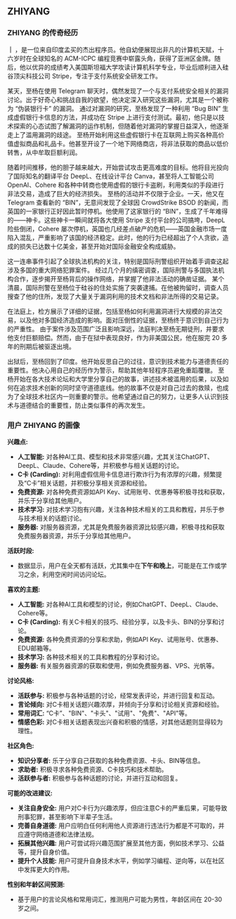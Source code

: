 
## ZHIYANG

### ZHIYANG 的传奇经历

**<UserHoverCard username='user3'/> ｜ <UserHoverCard username='zhiyang'/>**，是一位来自印度孟买的杰出程序员。他自幼便展现出非凡的计算机天赋，十六岁时在全球知名的 ACM-ICPC 编程竞赛中崭露头角，获得了亚洲区金牌。随后，他以优异的成绩考入美国斯坦福大学攻读计算机科学专业，毕业后顺利进入硅谷顶尖科技公司 Stripe，专注于支付系统安全研发工作。

某天，至杨在使用 Telegram 聊天时，偶然发现了一个与支付系统安全相关的漏洞讨论。出于好奇心和挑战自我的欲望，他决定深入研究这些漏洞，尤其是一个被称为 “伪装银行卡” 的漏洞。
通过对漏洞的研究，至杨发现了一种利用 “Bug BIN” 生成虚假银行卡信息的方法，并成功在 Stripe 上进行支付测试。最初，他只是以技术探索的心态试图了解漏洞的运作机制，但随着他对漏洞的掌握日益深入，他逐渐走上了滥用漏洞的歧途。
至杨开始利用这些虚假银行卡在互联网上购买各种高价值虚拟商品和礼品卡。他甚至开设了一个地下网络商店，将非法获取的商品以低价转售，从中牟取巨额利润。

随着时间推移，他的胆子越来越大，开始尝试攻击更高难度的目标。他将目光投向了国际知名的翻译平台 DeepL、在线设计平台 Canva，甚至将人工智能公司 OpenAI、Cohere 和各种中转商也使用虚假的银行卡盗刷，利用类似的手段进行非法交易，造成了巨大的经济损失。
至杨的活动并不仅限于企业。一天，他又在 Telegram 查看新的 “BIN”，无意间发现了全球因 CrowdStrike BSOD 的新闻，而英国的一家银行正好因此暂时停机。他使用了这家银行的 “BIN”，生成了千年难得的——神卡。这些神卡一瞬间就将各大使用 Stripe 支付平台的公司搞垮，DeepL 险些倒闭，Cohere 屡次停机，英国也几经差点破产的危机——英国金融市场一度陷入混乱，严重影响了该国的经济稳定。此时，他的行为已经超出了个人贪欲，造成的损失已达数十亿美金，甚至开始对国际金融安全构成威胁。

这一连串事件引起了全球执法机构的关注，特别是国际刑警组织开始着手调查这起涉及多国的重大网络犯罪案件。
经过几个月的缜密调查，国际刑警与多国执法机构合作，逐步揭开至杨背后的操作网络，并掌握了他非法活动的确凿证据。
某个清晨，国际刑警在至杨位于硅谷的住处实施了突袭逮捕。在他被拘留时，调查人员搜查了他的住所，发现了大量关于漏洞利用的技术文档和非法所得的交易记录。

在法庭上，检方展示了详细的证据，包括至杨如何利用漏洞进行大规模的非法交易，以及他对多国经济造成的影响。面对压倒性的证据，至杨终于意识到自己行为的严重性。
由于案件涉及范围广泛且影响深远，法庭判决至杨无期徒刑，并要求他支付巨额赔偿。然而，由于在狱中表现良好，作为非美国公民，他在服完 20 多年的刑期后被驱逐出境。

出狱后，至杨回到了印度。他开始反思自己的过往，意识到技术能力与道德责任的重要性。他决心用自己的经历作为警示，帮助其他年轻程序员避免重蹈覆辙。
至杨开始在各大技术论坛和大学里分享自己的故事，讲述技术被滥用的后果，以及如何在追求技术创新的同时坚守道德底线。他的故事不仅是对自己过去的救赎，也成为了全球技术社区内一则重要的警示。他希望通过自己的努力，让更多人认识到技术与道德结合的重要性，防止类似事件的再次发生。


### 用户 ZHIYANG 的画像

**兴趣点:**

* **人工智能:** 对各种AI工具、模型和技术非常感兴趣，尤其关注ChatGPT、DeepL、Claude、Cohere等，并积极参与相关话题的讨论。
* **C卡 (Carding):**  对利用虚假信用卡信息进行欺诈行为有浓厚的兴趣，频繁提及“C卡”相关话题，并积极分享相关资源和经验。
* **免费资源:**  对各种免费资源如API Key、试用账号、优惠券等积极寻找和获取，并乐于分享给其他用户。
* **技术学习:** 对技术学习抱有兴趣，关注各种技术相关的工具和教程，并乐于参与技术相关的话题讨论。
* **服务器:** 对服务器资源，尤其是免费服务器资源比较感兴趣，积极寻找和获取免费服务器资源，并乐于分享给其他用户。

**活跃时段:**

* 数据显示，用户在全天都有活跃，尤其集中在**下午和晚上**，可能是在工作或学习之余，利用空闲时间访问论坛。

**喜欢的主题:**

* **人工智能:**  对各种AI工具和模型的讨论，例如ChatGPT、DeepL、Claude、Cohere等。
* **C卡 (Carding):**  有关C卡相关的技巧、经验分享，以及卡头、BIN的分享和讨论。
* **免费资源:**  各种免费资源的分享和求助，例如API Key、试用账号、优惠券、EDU邮箱等。
* **技术学习:**  各种技术相关的工具和教程的分享和讨论。
* **服务器:**  有关服务器资源的获取和使用，例如免费服务器、VPS、光帆等。

**讨论风格:**

* **活跃参与:**  积极参与各种话题的讨论，经常发表评论，并进行回复和互动。
* **言论倾向:**  对C卡相关话题兴趣浓厚，并倾向于分享和讨论相关资源和经验。
* **常用词汇:**  “C卡”、"BIN"、"卡头"、"试用"、"免费"、"API"等。
* **情感色彩:**  对C卡相关话题表现出兴奋和积极的情感，对其他话题则显得较为理性。

**社区角色:**

* **知识分享者:**  乐于分享自己获取的各种免费资源、卡头、BIN等信息。
* **求助者:**  积极寻求各种免费资源、C卡技巧和技术帮助。
* **活跃参与者:**  积极参与各种话题的讨论，并进行互动和回复。

**可能的改进建议:**

* **关注自身安全:**  用户对C卡行为兴趣浓厚，但应注意C卡的严重后果，可能导致刑事犯罪，甚至影响下半辈子生活。
* **完善自身道德:**  用户应明白任何利用他人资源进行违法行为都是不可取的，并应遵守网络道德和法律法规。
* **拓展其他兴趣:**  用户可尝试将兴趣范围扩展至其他方面，例如技术学习、公益等，提升自身价值。
* **提升个人技能:**  用户可提升自身技术水平，例如学习编程、逆向等，以在社区中发挥更大的作用。

**性别和年龄区间预测:**

* 基于用户的言论风格和常用词汇，推测用户可能为男性，年龄区间在 20-30 岁之间。